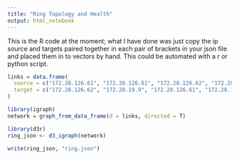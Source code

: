 ```yaml
---
title: "Ring Topology and Health"
output: html_notebook
---
```

This is the R code at the moment; what I have done was just copy the ip source and targets paired together in each pair of brackets in your json file and placed them in to vectors by hand. This could be automated with a r or python script.
```r
links = data.frame(
  source = c("172.28.126.61", "172.28.126.61", "172.28.126.62", "172.28.126.62", "172.28.126.63", "172.28.126.63", "172.28.126.64", "172.28.126.64", "172.28.126.65", "172.28.126.65", "172.28.126.66", "172.28.126.66", "172.28.126.67", "172.28.126.67", "172.28.126.68", "172.28.126.68", "172.28.177.110", "172.28.177.110", "172.28.19.10", "172.28.19.9"),
  target = c("172.28.126.62", "172.28.19.9", "172.28.126.61", "172.28.126.63", "172.28.126.62", "172.28.126.64", "172.28.126.63", "172.28.126.65", "172.28.177.110", "172.28.126.64", "172.28.177.110", "172.28.126.67", "172.28.126.68", "172.28.126.66", "172.28.126.67", "172.28.19.10", "172.28.126.65", "172.28.126.66", "172.28.126.68", "172.28.126.61")
)

library(igraph)
network = graph_from_data_frame(d = links, directed = T)

library(d3r)
ring_json <- d3_igraph(network)

write(ring_json, "ring.json")
```

